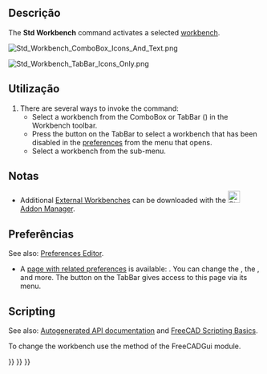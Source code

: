 <languages/>

{{Docnav
|[[Std_ToggleTransparency|ToggleTransparency]]
|[[Std_DockOverlayAll|DockOverlayAll]]
|[[Std_View_Menu|Std View Menu]]
|IconL=Std_ToggleTransparency.svg
|IconR=
|IconC=Freecad.svg
}}

{{GuiCommand
|Name=Std Workbench
|MenuLocation=View → Workbench
|Workbenches=All
}}

<span id="Description"></span>
==Descrição==

The '''Std Workbench''' command activates a selected [[Workbenches|workbench]].

[[Image:Std_Workbench_ComboBox_Icons_And_Text.png]]
{{Caption|The default ComboBox Workbench selector type}}

[[Image:Std_Workbench_TabBar_Icons_Only.png]]
{{Caption|The optional TabBar Workbench selector type (here displayed with icons only) {{Version|1.0}}}}

<span id="Usage"></span>
==Utilização==

# There are several ways to invoke the command:
#* Select a workbench from the ComboBox or TabBar ({{Version|1.0}}) in the Workbench toolbar.
#* Press the {{Button|[[Image:List-add.svg|x16px]][[Image:Toolbar_flyout_arrow.svg|x16px]]}} button on the TabBar to select a workbench that has been disabled in the [[Preferences_Editor#Available_Workbenches|preferences]] from the menu that opens.
#* Select a workbench from the {{MenuCommand|View → Workbench}} sub-menu.

<span id="Notes"></span>
==Notas==

* Additional [[External_Workbenches|External Workbenches]] can be downloaded with the [[Image:Std_AddonMgr.svg|24px]] [[Std_AddonMgr|Addon Manager]].

<span id="Preferences"></span>
==Preferências==

See also: [[Preferences_Editor|Preferences Editor]].

* A [[Preferences_Editor#Available_Workbenches|page with related preferences]] is available: {{MenuCommand|Edit → Preferences... → Workbenches → Available Workbenches}}. You can change the {{MenuCommand|Start up workbench}}, the {{MenuCommand|Workbench selector type}}, and more. The {{Button|[[Image:List-add.svg|x16px]][[Image:Toolbar_flyout_arrow.svg|x16px]]}} button on the TabBar gives access to this page via its menu.

==Scripting==

See also: [https://freecad.github.io/SourceDoc/ Autogenerated API documentation] and [[FreeCAD_Scripting_Basics|FreeCAD Scripting Basics]].

To change the workbench use the {{incode|activateWorkbench}} method of the FreeCADGui module.

{{Code|code=
import FreeCADGui

FreeCADGui.activateWorkbench("PartDesignWorkbench")
}}


{{Docnav
|[[Std_ToggleTransparency|ToggleTransparency]]
|[[Std_DockOverlayAll|DockOverlayAll]]
|[[Std_View_Menu|Std View Menu]]
|IconL=Std_ToggleTransparency.svg
|IconR=
|IconC=Freecad.svg
}}

{{Std Base navi{{#translation:}}}}
{{Userdocnavi{{#translation:}}}}
{{Interface navi{{#translation:}}}}